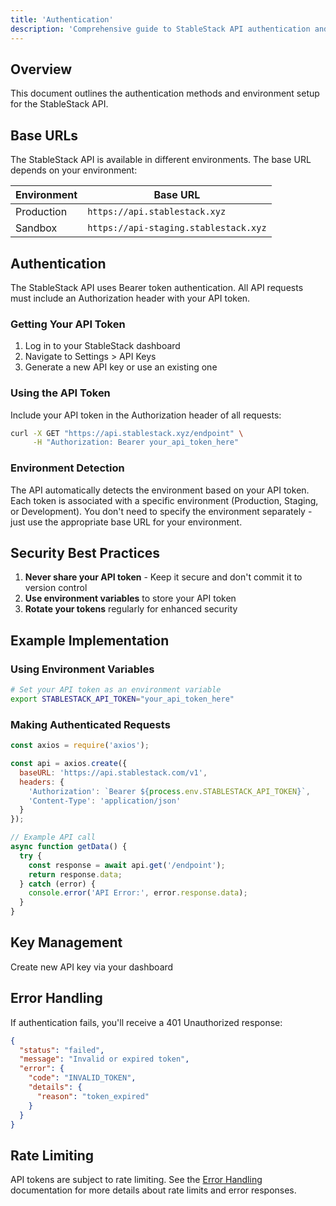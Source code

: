 ```yaml
---
title: 'Authentication'
description: 'Comprehensive guide to StableStack API authentication and environment setup'
---
```


## Overview

This document outlines the authentication methods and environment setup for the StableStack API.

## Base URLs

The StableStack API is available in different environments. The base URL depends on your environment:

| Environment | Base URL |
|------------|----------|
| Production | `https://api.stablestack.xyz` |
| Sandbox | `https://api-staging.stablestack.xyz` |


## Authentication

The StableStack API uses Bearer token authentication. All API requests must include an Authorization header with your API token.

### Getting Your API Token

1. Log in to your StableStack dashboard
2. Navigate to Settings > API Keys
3. Generate a new API key or use an existing one

### Using the API Token

Include your API token in the Authorization header of all requests:

```bash
curl -X GET "https://api.stablestack.xyz/endpoint" \
     -H "Authorization: Bearer your_api_token_here"
```

### Environment Detection

The API automatically detects the environment based on your API token. Each token is associated with a specific environment (Production, Staging, or Development). You don't need to specify the environment separately - just use the appropriate base URL for your environment.

## Security Best Practices

1. **Never share your API token** - Keep it secure and don't commit it to version control
2. **Use environment variables** to store your API token
3. **Rotate your tokens** regularly for enhanced security

## Example Implementation

### Using Environment Variables

```bash
# Set your API token as an environment variable
export STABLESTACK_API_TOKEN="your_api_token_here"
```

### Making Authenticated Requests

```javascript
const axios = require('axios');

const api = axios.create({
  baseURL: 'https://api.stablestack.com/v1',
  headers: {
    'Authorization': `Bearer ${process.env.STABLESTACK_API_TOKEN}`,
    'Content-Type': 'application/json'
  }
});

// Example API call
async function getData() {
  try {
    const response = await api.get('/endpoint');
    return response.data;
  } catch (error) {
    console.error('API Error:', error.response.data);
  }
}
```

## Key Management

Create new API key via your dashboard


## Error Handling

If authentication fails, you'll receive a 401 Unauthorized response:

```json
{
  "status": "failed",
  "message": "Invalid or expired token",
  "error": {
    "code": "INVALID_TOKEN",
    "details": {
      "reason": "token_expired"
    }
  }
}
```

## Rate Limiting

API tokens are subject to rate limiting. See the [Error Handling](/error) documentation for more details about rate limits and error responses.